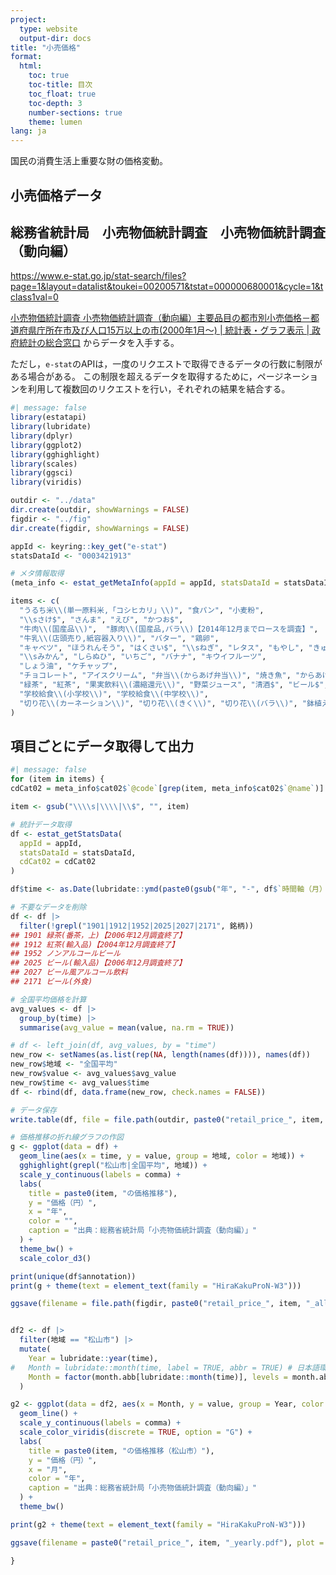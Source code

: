 ```yaml
---
project:
  type: website
  output-dir: docs
title: "小売価格"
format:
  html:
    toc: true
    toc-title: 目次
    toc_float: true
    toc-depth: 3
    number-sections: true
    theme: lumen
lang: ja
---
```


国民の消費生活上重要な財の価格変動。

## 小売価格データ

::: {.callout-note collapse="true" icon="true"}
## 総務省統計局　小売物価統計調査　小売物価統計調査（動向編）

[https://www.e-stat.go.jp/stat-search/files?page=1&layout=datalist&toukei=00200571&tstat=000000680001&cycle=1&tclass1val=0](https://www.e-stat.go.jp/stat-search/files?page=1&layout=datalist&toukei=00200571&tstat=000000680001&cycle=1&tclass1val=0){target="_blank"}
:::

[小売物価統計調査 小売物価統計調査（動向編）主要品目の都市別小売価格－都道府県庁所在市及び人口15万以上の市(2000年1月～) | 統計表・グラフ表示 | 政府統計の総合窓口](https://www.e-stat.go.jp/dbview?sid=0003421913){target="_blank"} からデータを入手する。

ただし，`e-stat`のAPIは，一度のリクエストで取得できるデータの行数に制限がある場合がある。
この制限を超えるデータを取得するために，ページネーションを利用して複数回のリクエストを行い，それぞれの結果を結合する。

```r
#| message: false
library(estatapi)
library(lubridate)
library(dplyr)
library(ggplot2)
library(gghighlight)
library(scales)
library(ggsci)
library(viridis)

outdir <- "../data"
dir.create(outdir, showWarnings = FALSE)
figdir <- "../fig"
dir.create(figdir, showWarnings = FALSE)

appId <- keyring::key_get("e-stat")
statsDataId <- "0003421913"

# メタ情報取得
(meta_info <- estat_getMetaInfo(appId = appId, statsDataId = statsDataId))

items <- c(
  "うるち米\\(単一原料米,「コシヒカリ」\\)", "食パン", "小麦粉",
  "\\sさけ$", "さんま", "えび", "かつお$",
  "牛肉\\(国産品\\)",  "豚肉\\(国産品,バラ\\)【2014年12月までロースを調査】",
  "牛乳\\(店頭売り,紙容器入り\\)", "バター", "鶏卵",
  "キャベツ", "ほうれんそう", "はくさい$", "\\sねぎ", "レタス", "もやし", "きゅうり", "なす", "トマト", "ピーマン",
  "\\sみかん", "しらぬひ", "いちご", "バナナ", "キウイフルーツ",
  "しょう油", "ケチャップ",
  "チョコレート", "アイスクリーム", "弁当\\(からあげ弁当\\)", "焼き魚", "からあげ$", "冷凍ぎょうざ",
  "緑茶", "紅茶", "果実飲料\\(濃縮還元\\)", "野菜ジュース", "清酒$", "ビール$",
  "学校給食\\(小学校\\)", "学校給食\\(中学校\\)",
  "切り花\\(カーネーション\\)", "切り花\\(きく\\)", "切り花\\(バラ\\)", "鉢植え", "園芸用肥料"
)
```


## 項目ごとにデータ取得して出力

```r
#| message: false
for (item in items) {
cdCat02 = meta_info$cat02$`@code`[grep(item, meta_info$cat02$`@name`)]

item <- gsub("\\\\s|\\\\|\\$", "", item)

# 統計データ取得
df <- estat_getStatsData(
  appId = appId,
  statsDataId = statsDataId,
  cdCat02 = cdCat02
)

df$time <- as.Date(lubridate::ymd(paste0(gsub("年", "-", df$`時間軸（月）`), "-01")))

# 不要なデータを削除
df <- df |>
  filter(!grepl("1901|1912|1952|2025|2027|2171", 銘柄))
## 1901 緑茶(番茶，上)【2006年12月調査終了】
## 1912 紅茶(輸入品)【2004年12月調査終了】
## 1952 ノンアルコールビール
## 2025 ビール(輸入品)【2006年12月調査終了】
## 2027 ビール風アルコール飲料
## 2171 ビール(外食)

# 全国平均価格を計算
avg_values <- df |>
  group_by(time) |>
  summarise(avg_value = mean(value, na.rm = TRUE))

# df <- left_join(df, avg_values, by = "time")
new_row <- setNames(as.list(rep(NA, length(names(df)))), names(df))
new_row$地域 <- "全国平均"
new_row$value <- avg_values$avg_value
new_row$time <- avg_values$time
df <- rbind(df, data.frame(new_row, check.names = FALSE))

# データ保存
write.table(df, file = file.path(outdir, paste0("retail_price_", item, "_all.csv")), sep = ",", row.names = FALSE)

# 価格推移の折れ線グラフの作図
g <- ggplot(data = df) +
  geom_line(aes(x = time, y = value, group = 地域, color = 地域)) +
  gghighlight(grepl("松山市|全国平均", 地域)) +
  scale_y_continuous(labels = comma) +
  labs(
    title = paste0(item, "の価格推移"),
    y = "価格（円）",
    x = "年",
    color = "",
    caption = "出典：総務省統計局「小売物価統計調査（動向編）」"
  ) +
  theme_bw() +
  scale_color_d3()

print(unique(df$annotation))
print(g + theme(text = element_text(family = "HiraKakuProN-W3")))

ggsave(filename = file.path(figdir, paste0("retail_price_", item, "_all", ".pdf")), plot = g, width = 8, height = 4)


df2 <- df |>
  filter(地域 == "松山市") |>
  mutate(
    Year = lubridate::year(time),
#   Month = lubridate::month(time, label = TRUE, abbr = TRUE) # 日本語環境だと期待通りにならない
    Month = factor(month.abb[lubridate::month(time)], levels = month.abb, ordered = TRUE)
  )

g2 <- ggplot(data = df2, aes(x = Month, y = value, group = Year, color = as.factor(Year))) +
  geom_line() +
  scale_y_continuous(labels = comma) +
  scale_color_viridis(discrete = TRUE, option = "G") +
  labs(
    title = paste0(item, "の価格推移（松山市）"),
    y = "価格（円）",
    x = "月",
    color = "年",
    caption = "出典：総務省統計局「小売物価統計調査（動向編）」"
  ) +
  theme_bw()

print(g2 + theme(text = element_text(family = "HiraKakuProN-W3")))

ggsave(filename = paste0("retail_price_", item, "_yearly.pdf"), plot = g2, path = figdir, width = 8, height = 4)

}
```

